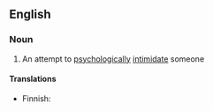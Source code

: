 ==English==

===Noun===
{{en-noun|sg=[[head]] [[game]]}}

# {{informal}} An attempt to [[psychologically]] [[intimidate]] someone

====Translations====
{{trans-top|psychological intimidation}}
* Finnish: {{t+|fi|henkinen}} {{t-|fi|painostus}}
{{trans-mid}}
{{trans-bottom}}